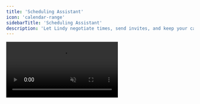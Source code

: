 ```yaml
---
title: 'Scheduling Assistant'
icon: 'calendar-range'
sidebarTitle: 'Scheduling Assistant'
description: 'Let Lindy negotiate times, send invites, and keep your calendar tidy.'
---
```


<Frame>
  <video
    src="https://lindyfiles.nyc3.cdn.digitaloceanspaces.com/meeting-scheduler.mp4"
    autoPlay
    muted
    loop
    playsInline
  />
</Frame>

## Quick Overview

CC Lindy on any thread and she will:

- **Detect** whether a specific time was suggested  
- **Propose** three slots if none was given  
- **Book** the meeting on your calendar with full context  
- **Confirm** with all parties once the invite is sent  
- **Reschedule** gracefully if plans change  

You'll find the **Meeting Scheduler** template in your Lindy dashboard to kick-start the flow.

## Setting Up Your Meeting Scheduler

### Step 1: Configure Lindy Mail

<Frame>
  <img src="/lindy-brand-assets/placeholder.png" alt="Lindy Mail address" />
</Frame>

1. Open the `Email Received` trigger.  
2. Copy your unique **Lindy Mail Address**—this is the address you'll CC.  
3. Optionally whitelist domains or subjects to limit when Lindy acts.

### Step 2: Understand the Initial Condition

<Frame>
  <img src="/lindy-brand-assets/placeholder.png" alt="Condition for time detection" />
</Frame>

The first `Condition` checks the email body:

```
Does the email specify a date or time?
```

- **Yes** → jump to event creation.  
- **No** → find best times to propose.

### Step 3: List Best Times

<Frame>
  <img src="/lindy-brand-assets/placeholder.png" alt="List best times" />
</Frame>

- Action: `Google Calendar – List Best Times`  
- Set earliest/latest start, working hours, max meetings per day, and calendars to check.  

### Step 4: Reply With Times

<Frame>
  <img src="/lindy-brand-assets/placeholder.png" alt="Send times email" />
</Frame>

`Lindy Mail – Send Reply` with body:

```
Hi {{FIRSTNAME}},

Happy to help schedule! Do any of these work for you? (all times in {{TIMEZONE}})

* Monday, June 21 at 3 PM
* Tuesday, June 22 at 11 AM
* Wednesday, June 23 at 1 PM

Best,
Lindy
```

### Step 5: Create the Event

<Frame>
  <img src="/lindy-brand-assets/placeholder.png" alt="Create calendar event" />
</Frame>

- Action: `Google Calendar – Create Event`  
- Leave most fields on *Auto*; prompt the name/description using email context.  
- Add a meeting link only if the thread agreed to virtual.

### Step 6: Confirm or Reschedule

<Frame>
  <img src="/lindy-brand-assets/placeholder.png" alt="Confirmation email" />
</Frame>

1. `Lindy Mail – Send Reply` to confirm booking:

```
Sounds great, I just sent the invite! Let me know if I can help with anything else.
```

2. Final `Condition` watches for reschedule requests; if true, delete the old event and loop back to Step 3.

## Advanced Customizations

| Trick                 | What it does                                                             |
|-----------------------|---------------------------------------------------------------------------|
| Multi-time-zone Logic | Detect the recipient's locale and convert proposed times automatically.  |
| Round-Robin Calendars | Cycle availability across a team for shared demo inboxes.                |
| Buffer Windows        | Add min/max gaps between meetings to avoid calendar pile-ups.            |
| Meeting Type Routing  | Use subject keywords (Demo, Interview, Support) → route to right calendar.|

## Best Practices

<AccordionGroup>
  <Accordion title="Keep Replies Human">
    Tailor Lindy's email prompts so they match your personal style and brand.
  </Accordion>
  
  <Accordion title="Limit Calendar Scope">
    Check only relevant calendars to avoid false conflicts or double-booking.
  </Accordion>
  
  <Accordion title="Sanity-Check First Week">
    Run in confirmation-only mode until you trust the flow end-to-end.
  </Accordion>
  
  <Accordion title="Respect Time Zones">
    Always include a clear time-zone label in proposed times and confirmations.
  </Accordion>
</AccordionGroup>

## Next Steps

<CardGroup cols={2}>
  <Card title="Meeting Prep Brief" href="/tutorials/meeting-prep" icon="clipboard-list">
    Arrive prepared with attendee intel
  </Card>
  <Card title="Meeting Notetaker" href="/tutorials/meeting-notetaker" icon="file-alt">
    Record and summarize every call
  </Card>
  <Card title="Action Item Tracker" href="/tutorials/action-tracker" icon="check">
    Follow through on meeting commitments
  </Card>
  <Card title="Slack Agenda Bot" href="/tutorials/agenda-bot" icon="paper-plane">
    Auto-post agendas before each meeting
  </Card>
</CardGroup>
